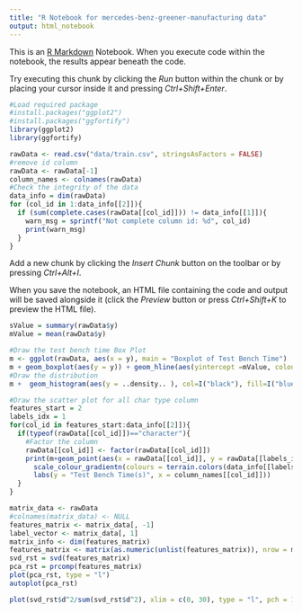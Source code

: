 ```yaml
---
title: "R Notebook for mercedes-benz-greener-manufacturing data"
output: html_notebook
---
```


This is an [R Markdown](http://rmarkdown.rstudio.com) Notebook. When you execute code within the notebook, the results appear beneath the code. 

Try executing this chunk by clicking the *Run* button within the chunk or by placing your cursor inside it and pressing *Ctrl+Shift+Enter*. 

```r
#Load required package
#install.packages("ggplot2")
#install.packages("ggfortify")
library(ggplot2)
library(ggfortify)
```

```r
rawData <- read.csv("data/train.csv", stringsAsFactors = FALSE)
#remove id column
rawData <- rawData[-1]
column_names <- colnames(rawData)
#Check the integrity of the data
data_info = dim(rawData)
for (col_id in 1:data_info[[2]]){
  if (sum(complete.cases(rawData[[col_id]])) != data_info[[1]]){
    warn_msg = sprintf("Not complete column id: %d", col_id) 
    print(warn_msg)
  }
}
```

Add a new chunk by clicking the *Insert Chunk* button on the toolbar or by pressing *Ctrl+Alt+I*.

When you save the notebook, an HTML file containing the code and output will be saved alongside it (click the *Preview* button or press *Ctrl+Shift+K* to preview the HTML file).

```r
sValue = summary(rawData$y)
mValue = mean(rawData$y)

#Draw the test bench time Box Plot
m <- ggplot(rawData, aes(x = y), main = "Boxplot of Test Bench Time")
m + geom_boxplot(aes(y = y)) + geom_hline(aes(yintercept =mValue, colour = I("blue"))) + labs(y = "Time(s)") 
#Draw the distribution
m +  geom_histogram(aes(y = ..density.. ), col=I("black"), fill=I("blue"), binwidth = 2) + geom_density(col=I("red"))+labs(y = "Density", x = "Time(s)")

```
```r
#Draw the scatter plot for all char type column
features_start = 2
labels_idx = 1
for(col_id in features_start:data_info[[2]]){
  if(typeof(rawData[[col_id]])=="character"){
    #Factor the column
    rawData[[col_id]] <- factor(rawData[[col_id]])
    print(m+geom_point(aes(x = rawData[[col_id]], y = rawData[[labels_idx]], colour = abs(rnorm(data_info[[1]]))))+
      scale_colour_gradientn(colours = terrain.colors(data_info[[labels_idx]], alpha = 0.5)) +
      labs(y = "Test Bench Time(s)", x = column_names[[col_id]]))
  }
}

```
```r
matrix_data <- rawData
#colnames(matrix_data) <- NULL
features_matrix <- matrix_data[, -1]
label_vector <- matrix_data[, 1]
matrix_info <- dim(features_matrix)
features_matrix <- matrix(as.numeric(unlist(features_matrix)), nrow = matrix_info[1], ncol = matrix_info[2])
svd_rst = svd(features_matrix)
pca_rst = prcomp(features_matrix)
plot(pca_rst, type = "l")
autoplot(pca_rst)

plot(svd_rst$d^2/sum(svd_rst$d^2), xlim = c(0, 30), type = "l", pch = 16, xlab = "principal components", ylab = "variance explained")

```


